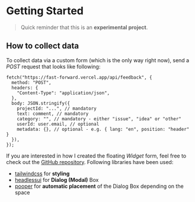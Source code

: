 

# Getting Started

> Quick reminder that this is an **experimental project**.

## How to collect data

To collect data via a custom form (which is the only way right now), send a _POST_ request that looks like following:

```tsx
fetch("https://fast-forward.vercel.app/api/feedback", {
  method: "POST",
  headers: {
    "Content-Type": "application/json",
  },
  body: JSON.stringify({
    projectId: "...", // mandatory
    text: comment, // mandatory
    category: "", // mandatory - either "issue", "idea" or "other"
    userId: user.email, // optional
    metadata: {}, // optional - e.g. { lang: "en", position: "header" }
  }),
});
```

If you are interested in how I created the floating _Widget_ form, feel free to check out the [GitHub repository](https://github.com/maximiliankaske/fast-forward/blob/main/components/widget/WidgetFABExample.tsx). Following libraries have been used:

- [tailwindcss](https://tailwindcss.com/) for **styling**
- [headlessui](https://headlessui.dev/) for **Dialog (Modal)** Box
- [pooper](https://popper.js.org/) for **automatic placement** of the Dialog Box depending on the space
